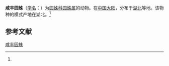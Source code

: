 {{Speciesbox
| name = 咸丰园蛛
| status = 
| status_system = 
| image = 
| genus = Araneus
| species = xianfengensis
| authority = (Song et Zhu, 1992)<ref name='id13561'>{{cite web| url =http://www.bioinfo.cn/db05/BjdwSpecies.php?action=view&id=13561| title =咸丰园蛛| work =《中国动物物种编目数据库》| publisher =中国科学院微生物研究所| author =中国科学院动物研究所| accessdate =2009-04-28| deadurl =yes| archiveurl =https://web.archive.org/web/20160305064428/http://www.bioinfo.cn/db05/BjdwSpecies.php?action=view&id=13561| archivedate =2016-03-05}}</ref>
}}

'''咸丰园蛛'''（[[学名|学名]]：{{lang|la|''Araneus xianfengensis''}}）为[[园蛛科|园蛛科]][[园蛛属|园蛛属]]的动物。在[[中国大陆|中国大陆]]，分布于[[湖北|湖北]]等地。该物种的模式产地在湖北。<ref name='id13561'/>

== 参考文献 ==
{{reflist}}

{{Wikispecies|Araneus xianfengensis}}
{{Taxonbar|from=Q2563459}}

[[Category:园蛛属|咸丰园蛛]]


{{蜘蛛小作品}}